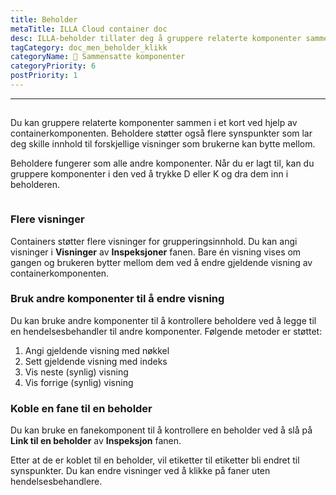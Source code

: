 ```yaml
---
title: Beholder
metaTitle: ILLA Cloud container doc
desc: ILLA-beholder tillater deg å gruppere relaterte komponenter sammen i et kort
tagCategory: doc_men_beholder_klikk
categoryName: 🧬 Sammensatte komponenter
categoryPriority: 6
postPriority: 1
---
```


* * *

## <h2 hidden>Container</h2>

Du kan gruppere relaterte komponenter sammen i et kort ved hjelp av containerkomponenten. Beholdere støtter også flere synspunkter som lar deg skille innhold til forskjellige visninger som brukerne kan bytte mellom.

Beholdere fungerer som alle andre komponenter. Når du er lagt til, kan du gruppere komponenter i den ved å trykke D eller K og dra dem inn i beholderen.

<img
  src='https://cdn.illacloud.com/official-website/img/docs/assemble/container.png'
  alt=""
/>

### Flere visninger

Containers støtter flere visninger for grupperingsinnhold. Du kan angi visninger i **Visninger** av **Inspeksjoner** fanen. Bare én visning vises om gangen og brukeren bytter mellom dem ved å endre gjeldende visning av containerkomponenten.

### Bruk andre komponenter til å endre visning

Du kan bruke andre komponenter til å kontrollere beholdere ved å legge til en hendelsesbehandler til andre komponenter. Følgende metoder er støttet:

1.  Angi gjeldende visning med nøkkel
2.  Sett gjeldende visning med indeks
3.  Vis neste (synlig) visning
4.  Vis forrige (synlig) visning

### Koble en fane til en beholder

Du kan bruke en fanekomponent til å kontrollere en beholder ved å slå på **Link til en beholder** av **Inspeksjon** fanen.

Etter at de er koblet til en beholder, vil etiketter til etiketter bli endret til synspunkter. Du kan endre visninger ved å klikke på faner uten hendelsesbehandlere. 
